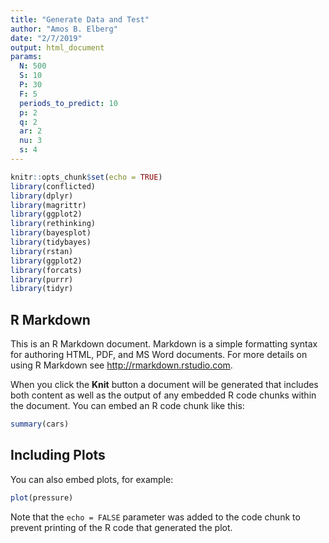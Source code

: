 ```yaml
---
title: "Generate Data and Test"
author: "Amos B. Elberg"
date: "2/7/2019"
output: html_document
params:
  N: 500
  S: 10
  P: 30
  F: 5
  periods_to_predict: 10
  p: 2
  q: 2
  ar: 2
  nu: 3
  s: 4
---
```


```r
knitr::opts_chunk$set(echo = TRUE)
library(conflicted)
library(dplyr)
library(magrittr)
library(ggplot2)
library(rethinking)
library(bayesplot)
library(tidybayes)
library(rstan)
library(ggplot2)
library(forcats)
library(purrr)
library(tidyr)
```

## R Markdown

This is an R Markdown document. Markdown is a simple formatting syntax for authoring HTML, PDF, and MS Word documents. For more details on using R Markdown see <http://rmarkdown.rstudio.com>.

When you click the **Knit** button a document will be generated that includes both content as well as the output of any embedded R code chunks within the document. You can embed an R code chunk like this:

```r
summary(cars)
```

## Including Plots

You can also embed plots, for example:

```r
plot(pressure)
```

Note that the `echo = FALSE` parameter was added to the code chunk to prevent printing of the R code that generated the plot.
